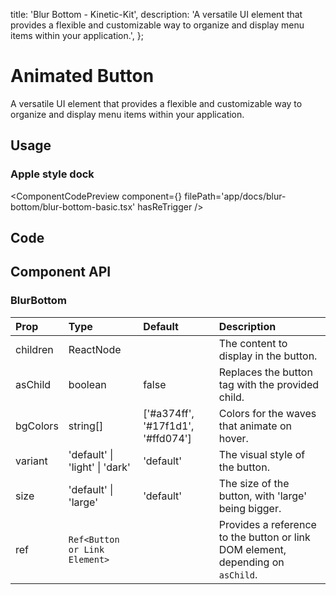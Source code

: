   title: 'Blur Bottom - Kinetic-Kit',
  description:
    'A versatile UI element that provides a flexible and customizable way to organize and display menu items within your application.',
};


# Animated Button

A versatile UI element that provides a flexible and customizable way to organize and display menu items within your application.

## Usage

### Apple style dock

<ComponentCodePreview
  component={<AnimatedButtonBasic />}
  filePath='app/docs/blur-bottom/blur-bottom-basic.tsx'
  hasReTrigger
/>

## Code

<CodeBlock filePath='components/core/blur-bottom.tsx' />

## Component API

### BlurBottom

| Prop     | Type                           | Default                           | Description                                                                     |
| :------- | :----------------------------- | :-------------------------------- | :------------------------------------------------------------------------------ |
| children | ReactNode                      |                                   | The content to display in the button.                                           |
| asChild  | boolean                        | false                             | Replaces the button tag with the provided child.                                |
| bgColors | string[]                       | ['#a374ff', '#17f1d1', '#ffd074'] | Colors for the waves that animate on hover.                                     |
| variant  | 'default' \| 'light' \| 'dark' | 'default'                         | The visual style of the button.                                                 |
| size     | 'default' \| 'large'           | 'default'                         | The size of the button, with 'large' being bigger.                              |
| ref      | `Ref<Button or Link Element>`  |                                   | Provides a reference to the button or link DOM element, depending on `asChild`. |

